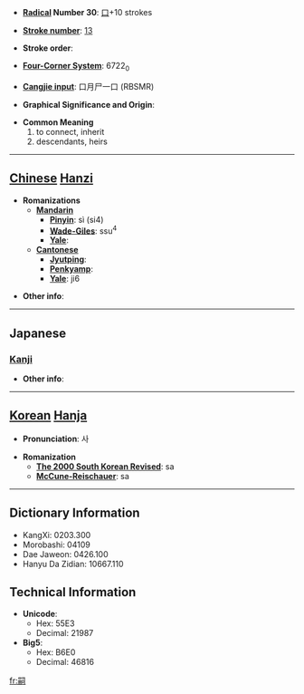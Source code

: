 * '''[[Wiktionary:Chinese radical index| Radical]] Number 30''': [[Wiktionary:Chinese radical index 口|口]]+10 strokes

* '''[[Wiktionary:Chinese total strokes index|Stroke number]]''': [[Wiktionary:Chinese total strokes index 13|13]]

* '''Stroke order''': 

* '''[[Wiktionary:Chinese four corner index|Four-Corner System]]''': 6722<sub>0</sub>

* '''[[Wiktionary:Chinese Cangjie index|Cangjie input]]''': 口月尸一口 (RBSMR)

* '''Graphical Significance and Origin''': 

* '''Common Meaning'''
*#to connect, inherit
*# descendants, heirs


----

== [[Chinese]] [[Hanzi]] ==

* '''Romanizations'''
** '''[[Mandarin]]'''
*** '''[[Pinyin]]''': sì (si4)
*** '''[[Wade-Giles]]''': ssu<sup>4</sup>
*** '''[[Yale]]''': 
** '''[[Cantonese]]'''
*** '''[[Jyutping]]''':
*** '''[[Penkyamp]]''': 
*** '''[[Yale]]''': ji6

* '''Other info''': 

----

==Japanese==
===[[Kanji]]===
{{kanji|on readings=[[し]] (shi)|kun readings=[[つぐ]] (tsugu)}}

* '''Other info''':  

----

== [[Korean]] [[Hanja]] ==

* '''Pronunciation''': 사

* '''Romanization'''
** '''[[The 2000 South Korean Revised Romanization|The 2000 South Korean Revised]]''': sa
** '''[[McCune-Reischauer]]''': sa

----

== Dictionary Information ==

* KangXi: 0203.300
* Morobashi: 04109
* Dae Jaweon: 0426.100
* Hanyu Da Zidian: 10667.110

== Technical Information ==

* '''Unicode''':
** Hex: 55E3
** Decimal: 21987
* '''Big5''':
** Hex: B6E0
** Decimal: 46816

[[fr:嗣]]